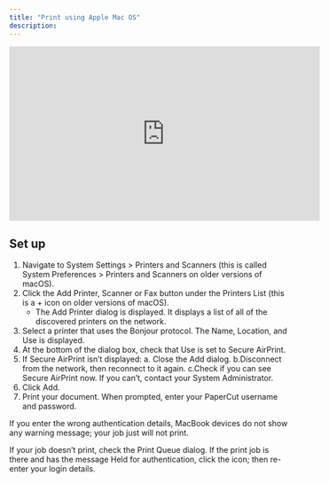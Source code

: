 ```yaml
---
title: "Print using Apple Mac OS"
description:
---
```


<iframe
  width="560"
  height="315"
  src="https://www.youtube.com/embed/Jw_uEQ9vgNw?si=Rj97SbPGIhg6IP_w"
  title="YouTube video player"
  frameborder="0"
  allow="accelerometer; autoplay; clipboard-write; encrypted-media; gyroscope; picture-in-picture; web-share"
  allowfullscreen
></iframe>

## Set up

1. Navigate to System Settings > Printers and Scanners (this is called System Preferences > Printers and Scanners on older versions of macOS).
2. Click the Add Printer, Scanner or Fax button under the Printers List (this is a + icon on older versions of macOS).
   - The Add Printer dialog is displayed. It displays a list of all of the discovered printers on the network.
3. Select a printer that uses the Bonjour protocol. The Name, Location, and Use is displayed.
4. At the bottom of the dialog box, check that Use is set to Secure AirPrint.
5. If Secure AirPrint isn’t displayed:
   a. Close the Add dialog.
   b.Disconnect from the network, then reconnect to it again.
   c.Check if you can see Secure AirPrint now. If you can’t, contact your System Administrator.
6. Click Add.
7. Print your document. When prompted, enter your PaperCut username and password.

<Note>
If you enter the wrong authentication details, MacBook devices do not show any warning message; your job just will not print.

If your job doesn’t print, check the Print Queue dialog. If the print job is there and has the message Held for authentication, click the icon; then re-enter your login details.
</Note>